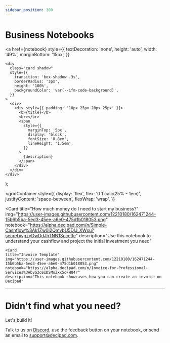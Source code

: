 ```yaml
---
sidebar_position: 300
---
```


# Business Notebooks

  <a
    href={notebook}
    style={{
      textDecoration: 'none',
      height: 'auto',
      width: '49%',
      marginBottom: '15px',
    }}
  >
    <div
      class="card shadow"
      style={{
        transition: 'box-shadow .3s',
        borderRadius: '3px',
        height: '100%',
        backgroundColor: 'var(--ifm-code-background)',
      }}
    >
      <div>
        <div style={{ padding: '18px 25px 20px 25px' }}>
          <b>{title}</b>
          <br></br>
          <span
            style={{
              marginTop: '5px',
              display: 'block',
              fontSize: '0.8em',
              lineHeight: '1.5em',
            }}
          >
            {description}
          </span>
        </div>
      </div>
    </div>
  </a>
);

<gridContainer
  style={{
    display: 'flex',
    flex: '0 1 calc(25% - 1em)',
    justifyContent: 'space-between',
    flexWrap: 'wrap',
  }}
>
  <Card
    title="Start a candle business"
    img="https://user-images.githubusercontent.com/12210180/162471244-15b6b5ba-5ed3-45ee-a6e0-475d1b018053.png"
    notebook="https://alpha.decipad.com/n/-Starting-a-Candle-Business%3AJTYAmhcwfINZobogKoEbU"
    description="Finance is a key component of starting a business. Yet, many entrepreneurs struggle to understand how to create a basic business model"
  />
  <Card
    title="How much should I price this project?"
    img="https://user-images.githubusercontent.com/12210180/162471244-15b6b5ba-5ed3-45ee-a6e0-475d1b018053.png"
    notebook="https://alpha.decipad.com/n/-Consulting-Projects-Fee-Estimation%3A8Kx9X0612rXUElUSVFl0S?secret=qdQBEsgCdMvnh-D6_JGxp"
    description="Landed a new project? Use this model to understand how to calculate staff allocation, project expenses, and target rates"
  />
  <Card
    title="What is fair international employee compensation?"
    img="https://user-images.githubusercontent.com/12210180/162471244-15b6b5ba-5ed3-45ee-a6e0-475d1b018053.png"
    notebook="https://alpha.decipad.com/n/Emily-in-Paris%3AmCTaRvBPOskMxCEKeKKxt?secret=Zhm1ToqvarE6ZzXHJU2Cn"
    description="Use this model to understand how salary changes between London and Paris"
  />
  <Card
    title="How much money do I need to start my business?"
    img="https://user-images.githubusercontent.com/12210180/162471244-15b6b5ba-5ed3-45ee-a6e0-475d1b018053.png"
    notebook="https://alpha.decipad.com/n/Simple-Cashflow%3Ak1Zw0l2QmvbU5DIJ_XWxu?secret=vgzyDwDdJhTNN1SccetIe"
    description="Use this notebook to understand your cashflow and project the initial investment you need"
  ></Card>
    <Card
    title="Invoice Template"
    img="https://user-images.githubusercontent.com/12210180/162471244-15b6b5ba-5ed3-45ee-a6e0-475d1b018053.png"
    notebook="https://alpha.decipad.com/n/Invoice-for-Professional-Services%3AbvG3oSIDSMoZxx5oFHQ4r"
    description="This notebook showcases how you can create an invoice on Decipad"
  ></Card>
</gridContainer>

---

# Didn't find what you need?

Let's build it!

Talk to us on [Discord](https://discord.com/invite/HwDMqwbGmc), use the feedback button on your notebook, or send an email to support@decipad.com.
